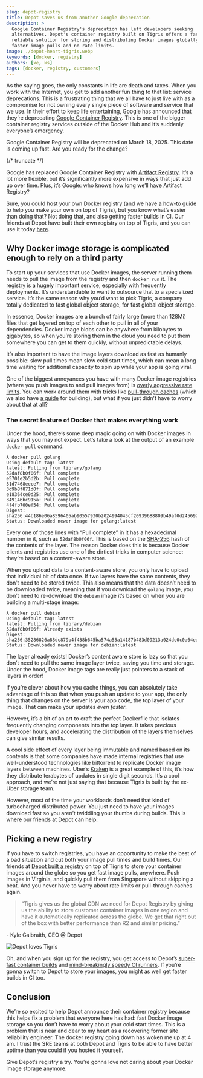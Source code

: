 ```yaml
---
slug: depot-registry
title: Depot saves us from another Google deprecation
description: >
  Google Container Registry's deprecation has left developers seeking
  alternatives. Depot's container registry built on Tigris offers a fast and
  reliable solution for storing and distributing Docker images globally, with
  faster image pulls and no rate limits.
image: ./depot-heart-tigris.webp
keywords: [docker, registry]
authors: [xe, ks]
tags: [docker, registry, customers]
---
```


As the saying goes, the only constants in life are death and taxes. When you
work with the Internet, you get to add another fun thing to that list: service
deprecations. This is a frustrating thing that we all have to just live with as
a compromise for not owning every single piece of software and service that we
use. In their effort to keep life entertaining, Google has announced that
they’re deprecating
[Google Container Registry](https://cloud.google.com/artifact-registry/docs/transition/transition-from-gcr).
This is one of the bigger container registry services outside of the Docker Hub
and it’s suddenly everyone’s emergency.

Google Container Registry will be deprecated on March 18, 2025\. This date is
coming up fast. Are you ready for the change?

{/* truncate */}

Google has replaced Google Container Registry with
[Artifact Registry](https://cloud.google.com/artifact-registry/docs). It’s a lot
more flexible, but it’s significantly more expensive in ways that just add up
over time. Plus, it’s Google: who knows how long we’ll have Artifact Registry?

Sure, you could host your own Docker registry (and we have
[a how-to guide](https://www.tigrisdata.com/docs/apps/docker-registry/) to help
you make your own on top of Tigris), but you know what’s easier than doing that?
Not doing that, and also getting faster builds in CI. Our friends at Depot have
built their own registry on top of Tigris, and you can use it today
[here](https://depot.dev/docs/registry/overview).

## Why Docker image storage is complicated enough to rely on a third party

To start up your services that use Docker images, the server running them needs
to pull the image from the registry and then `docker run` it. The registry is a
hugely important service, especially with frequently deployments. It’s
understandable to want to outsource that to a specialized service. It’s the same
reason why you’d want to pick Tigris, a company totally dedicated to fast global
object storage, for fast global object storage.

In essence, Docker images are a bunch of fairly large (more than 128Mi) files
that get layered on top of each other to pull in all of your dependencies.
Docker image blobs can be anywhere from kilobytes to gigabytes, so when you’re
storing them in the cloud you need to put them somewhere you can get to them
quickly, without unpredictable delays.

It’s also important to have the image layers download as fast as humanly
possible: slow pull times mean slow cold start times, which can mean a long time
waiting for additional capacity to spin up while your app is going viral.

One of the biggest annoyances you have with many Docker image registries (where
you push images to and pull images from) is
[overly aggressive rate limits](https://docs.docker.com/docker-hub/usage/). You
can work around them with tricks like
[pull-through caches](https://www.tigrisdata.com/blog/pullthru-cache/) (which we
also have
[a guide](https://github.com/tigrisdata-community/pull-thru-docker-hub) for
building), but what if you just didn’t have to worry about that at all?

### The secret feature of Docker that makes everything work

Under the hood, there’s some deep magic going on with Docker images in ways that
you may not expect. Let’s take a look at the output of an example `docker pull`
command:

```text
λ docker pull golang
Using default tag: latest
latest: Pulling from library/golang
52daf8b0f06f: Pull complete
e5701e2b5d2b: Pull complete
31d7468eece7: Pull complete
3d9b8f871d0f: Pull complete
e18364ce0d25: Pull complete
349146bc915a: Pull complete
4f4fb700ef54: Pull complete
Digest: sha256:44b186e06a8596405ab90557930b2024994045cf20939688809b49af0d245692
Status: Downloaded newer image for golang:latest
```

Every one of those lines with “Pull complete” in it has a hexadecimal number in
it, such as `52daf8b0f06f`. This is based on the
[SHA-256](https://en.wikipedia.org/wiki/SHA-2) hash of the contents of the
layer. The reason Docker does this is because Docker clients and registries use
one of the dirtiest tricks in computer science: they’re based on a content-aware
store.

When you upload data to a content-aware store, you only have to upload that
individual bit of data once. If two layers have the same contents, they don’t
need to be stored twice. This also means that the data doesn’t need to be
downloaded twice, meaning that if you download the `golang` image, you don’t
need to re-download the `debian` image it’s based on when you are building a
multi-stage image:

```text
λ docker pull debian
Using default tag: latest
latest: Pulling from library/debian
52daf8b0f06f: Already exists
Digest: sha256:35286826a88dc879b4f438b645ba574a55a14187b483d09213a024dc0c0a64ed
Status: Downloaded newer image for debian:latest
```

The layer already exists! Docker’s content aware store is lazy so that you don’t
need to pull the same image layer twice, saving you time and storage. Under the
hood, Docker image tags are really just pointers to a stack of layers in order!

If you’re clever about how you cache things, you can absolutely take advantage
of this so that when you push an update to your app, the only thing that changes
on the server is your app code, the top layer of your image. That can make your
updates _even faster_.

However, it’s a bit of an art to craft the perfect Dockerfile that isolates
frequently changing components into the top layer. It takes precious developer
hours, and accelerating the distribution of the layers themselves can give
similar results.

A cool side effect of every layer being immutable and named based on its
contents is that some companies have made internal registries that use
well-understood technologies like bittorrent to replicate Docker image layers
between machines. Uber’s [Kraken](https://github.com/uber/kraken) is a great
example of this, it’s how they distribute terabytes of updates in single digit
seconds. It’s a cool approach, and we’re not just saying that because Tigris is
built by the ex-Uber storage team.

However, most of the time your workloads don’t need that kind of turbocharged
distributed power. You just need to have your images download fast so you aren’t
twiddling your thumbs during builds. This is where our friends at Depot can
help.

## Picking a new registry

If you have to switch registries, you have an opportunity to make the best of a
bad situation and cut both your image pull times and build times. Our friends at
[Depot built a registry](https://depot.dev/blog/introducing-depot-registry) on
top of Tigris to store your container images around the globe so you get fast
image pulls, anywhere. Push images in Virginia, and quickly pull them from
Singapore without skipping a beat. And you never have to worry about rate limits
or pull-through caches again.

> “Tigris gives us the global CDN we need for Depot Registry by giving us the
> ability to store customer container images in one region and have it
> automatically replicated across the globe. We get that right out of the box
> with better performance than R2 and similar pricing.”

\- Kyle Galbraith, CEO @ Depot

![Depot loves Tigris](./depot-heart-tigris.webp)

Oh, and when you sign up for the registry, you get access to Depot’s
[super-fast container builds](https://depot.dev/docs/container-builds/overview)
and
[mind-breakingly speedy CI runners](https://depot.dev/docs/github-actions/overview).
If you’re gonna switch to Depot to store your images, you might as well get
faster builds in CI too.

## Conclusion

We’re so excited to help Depot announce their container registry because this
helps fix a problem that everyone here has had: fast Docker image storage so you
don’t have to worry about your cold start times. This is a problem that is near
and dear to my heart as a recovering former site reliability engineer. The
docker registry going down has woken me up at 4 am. I trust the SRE teams at
both Depot and Tigris to be able to have better uptime than you could if you
hosted it yourself.

Give Depot’s registry a try. You’re gonna love not caring about your Docker
image storage anymore.
